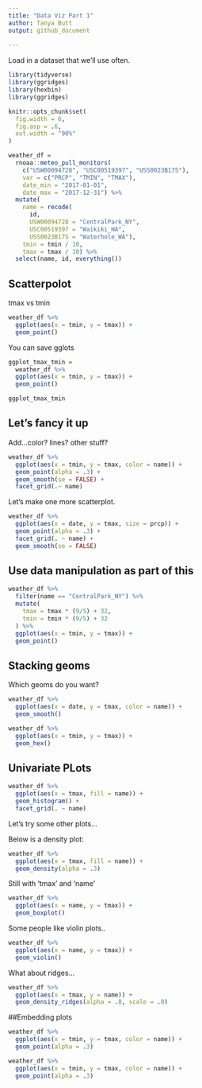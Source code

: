 ```yaml
---
title: "Data Viz Part 1"
author: Tanya Butt
output: github_document
  
---
```

Load in a dataset that we'll use often.
```r
library(tidyverse)
library(ggridges)
library(hexbin)
library(ggridges)

knitr::opts_chunk$set(
  fig.width = 6,
  fig.asp = .6, 
  out.width = "90%"
)
```

```r
weather_df = 
  rnoaa::meteo_pull_monitors(
    c("USW00094728", "USC00519397", "USS0023B17S"),
    var = c("PRCP", "TMIN", "TMAX"), 
    date_min = "2017-01-01",
    date_max = "2017-12-31") %>% 
  mutate(
    name = recode(
      id, 
      USW00094728 = "CentralPark_NY", 
      USC00519397 = "Waikiki_HA",
      USS0023B17S = "Waterhole_WA"),
    tmin = tmin / 10,
    tmax = tmax / 10) %>%
  select(name, id, everything())
```

## Scatterpolot

tmax vs tmin

```r
weather_df %>% 
  ggplot(aes(x = tmin, y = tmax)) +
  geom_point()
```

You can save gglots

```r
ggplot_tmax_tmin = 
  weather_df %>% 
  ggplot(aes(x = tmin, y = tmax)) +
  geom_point()

ggplot_tmax_tmin
```

## Let's fancy it up

Add...color? lines? other stuff?

```r
weather_df %>% 
  ggplot(aes(x = tmin, y = tmax, color = name)) +
  geom_point(alpha = .3) +
  geom_smooth(se = FALSE) +
  facet_grid(.~ name)
```

Let's make one more scatterplot.

```r
weather_df %>% 
  ggplot(aes(x = date, y = tmax, size = prcp)) +
  geom_point(alpha = .3) +
  facet_grid(. ~ name) +
  geom_smooth(se = FALSE)
```

## Use data manipulation as part of this

```r
weather_df %>% 
  filter(name == "CentralPark_NY") %>% 
  mutate(
    tmax = tmax * (9/5) + 32, 
    tmin = tmin * (9/5) + 32
  ) %>% 
  ggplot(aes(x = tmin, y = tmax)) + 
  geom_point()
```

## Stacking geoms

Which geoms do you want?

```r
weather_df %>% 
  ggplot(aes(x = date, y = tmax, color = name)) +
  geom_smooth()
```

```r
weather_df %>% 
  ggplot(aes(x = tmin, y = tmax)) +
  geom_hex()
```

## Univariate PLots

```r
weather_df %>% 
  ggplot(aes(x = tmax, fill = name)) + 
  geom_histogram() +
  facet_grid(. ~ name)
```

Let's try some other plots...

Below is a density plot:
```r
weather_df %>% 
  ggplot(aes(x = tmax, fill = name)) +
  geom_density(alpha = .3)
```

Still with 'tmax' and 'name'
```r
weather_df %>% 
  ggplot(aes(x = name, y = tmax)) +
  geom_boxplot()
```

Some people like violin plots..
```r
weather_df %>% 
  ggplot(aes(x = name, y = tmax)) +
  geom_violin()
```

What about ridges...

```r
weather_df %>% 
  ggplot(aes(x = tmax, y = name)) +
  geom_density_ridges(alpha = .8, scale = .8)
```


##Embedding plots

```r
weather_df %>% 
  ggplot(aes(x = tmin, y = tmax, color = name)) +
  geom_point(alpha = .3)
```

```r
weather_df %>% 
  ggplot(aes(x = tmin, y = tmax, color = name)) +
  geom_point(alpha = .3)
```
